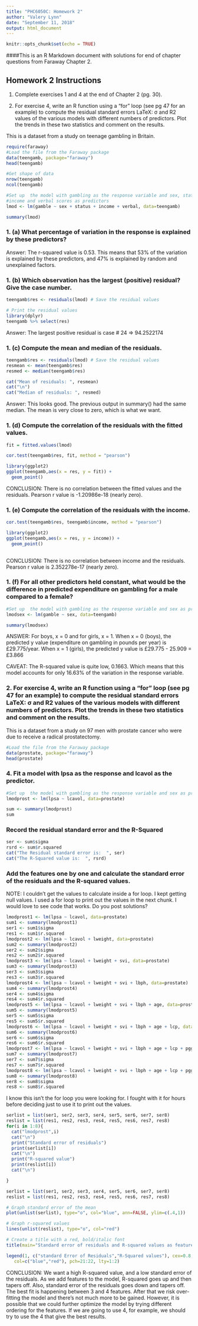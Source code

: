 ---
title: "PHC6050C: Homework 2"
author: "Valery Lynn"
date: "September 11, 2018"
output: html_document
---

```{r setup, include=FALSE}
knitr::opts_chunk$set(echo = TRUE)
```



####This is an R Markdown document with solutions for end of chapter questions from Faraway Chapter 2.


## Homework 2 Instructions

1. Complete exercises 1 and 4 at the end of Chapter 2 (pg. 30).

2. For exercise 4, write an R function using a "for" loop (see pg 47 for an example) to compute the residual standard errors LaTeX: \sigma σ  and R2 values of the various models with different numbers of predictors. Plot the trends in these two statistics and comment on the results. 



This is a dataset from a study on teenage gambling in Britain.

```{r}
require(faraway)
#Load the file from the Faraway package
data(teengamb, package="faraway")
head(teengamb)
```

```{r}
#Get shape of data
nrow(teengamb)
ncol(teengamb)


```

```{r}

#Set up  the model with gambling as the response variable and sex, status, 
#income and verbal scores as predictors
lmod <- lm(gamble ~ sex + status + income + verbal, data=teengamb)

summary(lmod)
```

### 1. (a)  What percentage of variation in the response is explained by these predictors?

Answer:  The r-squared value is 0.53. This means that 53% of the variation is explained by these predictors, and 47% is explained by random and unexplained factors.

### 1. (b) Which observation has the largest (positive) residual? Give the case number.

```{r}

teengamb$res <- residuals(lmod) # Save the residual values

# Print the residual values
library(dplyr)
teengamb %>% select(res)

```

Answer:  The largest positive residual is case # 24 => 94.2522174

### 1. (c) Compute the mean and median of the residuals.

```{r}
teengamb$res <- residuals(lmod) # Save the residual values
resmean <- mean(teengamb$res)
resmed <- median(teengamb$res)

cat("Mean of residuals: ", resmean)
cat("\n")
cat("Median of residuals: ", resmed)
```
Answer:  This looks good. The previous output in summary() had the same median. The mean is very close to zero, which is what we want.

### 1. (d)  Compute the correlation of the residuals with the fitted values.

```{r}
fit = fitted.values(lmod)

cor.test(teengamb$res, fit, method = "pearson")
```


```{r}

library(ggplot2)
ggplot(teengamb,aes(x = res, y = fit)) +  
  geom_point() 
```

CONCLUSION:  There is no correlation between the fitted values and the residuals. Pearson r value is -1.20986e-18 (nearly zero).



### 1. (e)  Compute the correlation of the residuals with the income.

```{r}

cor.test(teengamb$res, teengamb$income, method = "pearson")
```

```{r}
library(ggplot2)
ggplot(teengamb,aes(x = res, y = income)) +  
  geom_point() 
  
```
  
  CONCLUSION:  There is no correlation between income and the residuals. Pearson r value is 2.352278e-17 (nearly zero).

### 1. (f)  For all other predictors held constant, what would be the difference in predicted expenditure on gambling for a male compared to a female?

```{r}
#Set up  the model with gambling as the response variable and sex as predictors
lmodsex <- lm(gamble ~ sex, data=teengamb)

summary(lmodsex)
```

ANSWER:  For boys, x = 0 and for girls, x = 1. When x = 0 (boys), the predicted y value (expenditure on gambling in pounds per year) is £29.775/year. When x = 1 (girls), the predicted y value is £29.775 - 25.909 = £3.866

CAVEAT:  The R-squared value is quite low, 0.1663. Which means that this model accounts for only 16.63% of the variation in the response variable.

### 2. For exercise 4, write an R function using a "for" loop (see pg 47 for an example) to compute the residual standard errors LaTeX: \sigma σ  and R2 values of the various models with different numbers of predictors. Plot the trends in these two statistics and comment on the results. 

This is a dataset from a study on 97 men with prostate cancer who were due to receive a radical prostatectomy.

```{r}
#Load the file from the Faraway package
data(prostate, package="faraway")
head(prostate)
```


### 4. Fit a model with lpsa as the response and lcavol as the predictor.

```{r}
#Set up  the model with gambling as the response variable and sex as predictors
lmodprost <- lm(lpsa ~ lcavol, data=prostate)

sum <- summary(lmodprost)
sum
```

### Record the residual standard error and the R-Squared
```{r}
ser <- sum$sigma
rsrd <- sum$r.squared
cat("The Residual standard error is:  ", ser)
cat("The R-Squared value is:  ", rsrd)
```

### Add the features one by one and calculate the standard error of the residuals and the R-squared values.

NOTE:  I couldn't get the values to calculate inside a for loop. I kept getting null values. I used a for loop to print out the values in the next chunk. I would love to see code that works. Do you post solutions?

```{r}
lmodprost1 <- lm(lpsa ~ lcavol, data=prostate)
sum1 <- summary(lmodprost1)
ser1 <- sum1$sigma
res1 <- sum1$r.squared
lmodprost2 <- lm(lpsa ~ lcavol + lweight, data=prostate)
sum2 <- summary(lmodprost2)
ser2 <- sum2$sigma
res2 <- sum2$r.squared
lmodprost3 <- lm(lpsa ~ lcavol + lweight + svi, data=prostate)
sum3 <- summary(lmodprost3)
ser3 <- sum3$sigma
res3 <- sum3$r.squared
lmodprost4 <- lm(lpsa ~ lcavol + lweight + svi + lbph, data=prostate)
sum4 <- summary(lmodprost4)
ser4 <- sum4$sigma
res4 <- sum4$r.squared
lmodprost5 <- lm(lpsa ~ lcavol + lweight + svi + lbph + age, data=prostate)
sum5 <- summary(lmodprost5)
ser5 <- sum5$sigma
res5 <- sum5$r.squared
lmodprost6 <- lm(lpsa ~ lcavol + lweight + svi + lbph + age + lcp, data=prostate)
sum6 <- summary(lmodprost6)
ser6 <- sum6$sigma
res6 <- sum6$r.squared
lmodprost7 <- lm(lpsa ~ lcavol + lweight + svi + lbph + age + lcp + pgg45, data=prostate)
sum7 <- summary(lmodprost7)
ser7 <- sum7$sigma
res7 <- sum7$r.squared
lmodprost8 <- lm(lpsa ~ lcavol + lweight + svi + lbph + age + lcp + pgg45 + gleason, data=prostate)
sum8 <- summary(lmodprost8)
ser8 <- sum8$sigma
res8 <- sum8$r.squared
```

I know this isn't the for loop you were looking for. I fought with it for hours before deciding just to use it to print out the values. 



```{r}
serlist = list(ser1, ser2, ser3, ser4, ser5, ser6, ser7, ser8)
reslist = list(res1, res2, res3, res4, res5, res6, res7, res8)
for(i in 1:8){
  cat("lmodprost",i)
  cat("\n")
  print("Standard error of residuals")
  print(serlist[i])
  cat("\n")
  print("R-squared value")
  print(reslist[i])
  cat("\n")

}

```



```{r}
serlist = list(ser1, ser2, ser3, ser4, ser5, ser6, ser7, ser8)
reslist = list(res1, res2, res3, res4, res5, res6, res7, res8)

# Graph standard error of the mean
plot(unlist(serlist), type="o", col="blue", ann=FALSE, ylim=c(.4,1))

# Graph r-squared values
lines(unlist(reslist), type="o", col="red")

# Create a title with a red, bold/italic font
title(main="Standard error of residuals and R-squared values as features are added.", font.main=4, xlab="Number of Features")

legend(1, c("standard Error of Residuals","R-Squared values"), cex=0.8, 
   col=c("blue","red"), pch=21:22, lty=1:2)

```

CONCLUSION:  We want a high R-squared value, and a low standard error of the residuals. As we add features to the model, R-squared goes up and then tapers off. Also, standard error of the residuals goes down and tapers off. The best fit is happening between 3 and 4 features. After that we risk over-fitting the model and there's not much more to be gained. However, it is possible that we could further optimize the model by trying different ordering for the features. If we are going to use 4, for example, we should try to use the 4 that give the best results.
